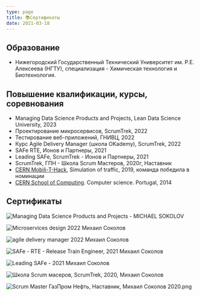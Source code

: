 ```yaml
---
type: page
title: 📚Сертификаты
date: 2021-03-18
---
```


## Образование
- Нижегородский Государственный Технический Университет им. Р.Е. Алексеева (НГТУ), специализация - Химическая технология и Биотехнология.


## Повышение квалификации, курсы, соревнования
- Managing Data Science Products and Projects, Lean Data Science University, 2023
- Проектирование микросервисов, ScrumTrek, 2022
- Тестирование веб-приложений, ГНИВЦ, 2022
- Курс Agile Delivery Manager (школа OKademy), ScrumTrek, 2022
- SAFe RTE, Ионов и Партнеры, 2021
- Leading SAFe, ScrumTrek - Ионов и Партнеры, 2021
- ScrumTrek, ГПН - Школа Scrum Мастеров, 2020г, Наставник
- [CERN Mobili-T-Hack](https://indico.cern.ch/event/791709/registrations/participants), Simulation of traffic, 2019, команда победила в номинации
- [CERN School of Computing](https://indico.cern.ch/event/298406/). Computer science. Portugal, 2014

## Сертификаты

<Image
  src="/images/lean_ds_michael_sokolov.png"
  alt="Managing Data Science Products and Projects - MICHAEL SOKOLOV"
  width={1125}
  height={801}
  priority
  className="next-image"
/>


<Image
  src="/images/Certificate_Microservices_Michael_Sokolov_2022.png"
  alt="Microservices design 2022 Михаил Соколов"
  width={1125}
  height={750}
  priority
  className="next-image"
/>

<Image
  src="/images/agile-delivery-manager-2022-michael-sokolov.png"
  alt="agile delivery manager 2022 Михаил Соколов"
  width={1125}
  height={750}
  priority
  className="next-image"
/>


<Image
  src="/images/safe-rte-2021-michael-sokolov.png"
  alt="SAFe - RTE - Release Train Engineer, 2021 Михаил Соколов"
  width={750}
  height={1100}
  priority
  className="next-image"
/>

<Image
  src="/images/leading-safe-michael-sokolov-2021.png"
  alt="Leading SAFe - 2021 Михаил Соколов"
  width={750}
  height={1100}
  priority
  className="next-image"
/>


<Image
  src="/images/scrum-master-school-2020-michael-sokolov.png"
  alt="Школа Scrum масеров, ScrumTrek, 2020, Михаил Соколов"
  width={1125}
  height={750}
  priority
  className="next-image"
/>


<Image
  src="/images/scrum-master-gazprom-neft-michsel-sokolov-2020.png"
  alt="Scrum Master ГазПром Нефть, Наставник, Михаил Соколов 2020.png"
  width={750}
  height={1100}
  priority
  className="next-image"
/>

